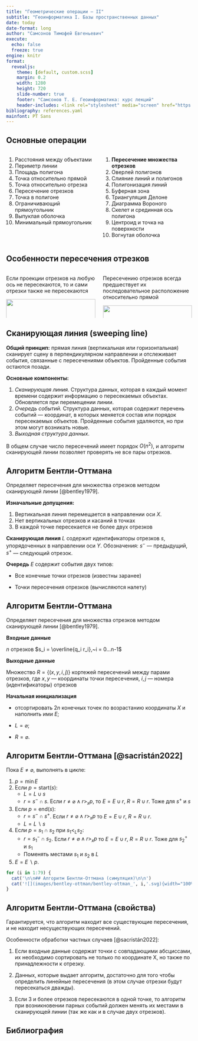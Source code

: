 ```yaml
---
title: "Геометрические операции — II"
subtitle: "Геоинформатика I. Базы пространственных данных"
date: today
date-format: long
author: "Самсонов Тимофей Евгеньевич"
execute:
  echo: false
  freeze: true
engine: knitr
format:
  revealjs: 
    theme: [default, custom.scss]
    margin: 0.2
    width: 1280
    height: 720
    slide-number: true
    footer: "Самсонов Т. Е. Геоинформатика: курс лекций"
    header-includes: <link rel="stylesheet" media="screen" href="https://fontlibrary.org//face/pt-sans" type="text/css"/>
bibliography: references.yaml
mainfont: PT Sans
---
```


## Основные операции

::: columns
::: {.column width="50%"}
1.  Расстояния между объектами
2.  Периметр линии
3.  Площадь полигона
4.  Точка относительно прямой
5.  Точка относительно отрезка
6.  Пересечение отрезков
7.  Точка в полигоне
8.  Ограничивающий прямоугольник
9.  Выпуклая оболочка
10. Минимальный прямоугольник
:::

::: {.column width="50%"}
1.  **Пересечение множества отрезков**
2.  Оверлей полигонов
3.  Слияние линий и полигонов
4.  Полигонизация линий
5.  Буферная зона
6.  Триангуляция Делоне
7.  Диаграмма Вороного
8.  Скелет и срединная ось полигона
9.  Центроид и точка на поверхности
10. Вогнутая оболочка
:::
:::

## Особенности пересечения отрезков

::: columns
::: {.column width="50%"}
Если проекции отрезков на любую ось не пересекаются, то и сами отрезки также не пересекаются

![](images/segment_projections.svg){width="100%"}
:::

::: {.column width="50%"}
Пересечению отрезков всегда предшествует их последовательное расположение относительно прямой

![](images/segment_sequence.svg){width="100%"}
:::
:::

## Сканирующая линия (sweeping line)

**Общий принцип:** прямая линия (вертикальная или горизонтальная) сканирует сцену в перпендикулярном направлении и отслеживает события, связанные с пересечениями объектов. Пройденные события остаются позади.

**Основные компоненты:**

1.  *Сканирующая линия.* Структура данных, которая в каждый момент времени содержит информацию о пересекаемых объектах. Обновляется при перемещении линии.
2.  *Очередь событий.* Структура данных, которая содержит перечень событий --- координат, в которых меняется состав или порядок пересекаемых объектов. Пройденные события удаляются, но при этом могут возникать новые.
3.  *Выходная структура данных*.

В общем случае число пересечений имеет порядок $O(n^2)$, и алгоритм сканирующей линии позволяет проверять не все пары отрезков.

## Алгоритм Бентли-Оттмана

Определяет пересечения для множества отрезков методом сканирующей линии [@bentley1979].

**Изначальные допущения:**

1.  Вертикальная линия перемещается в направлении оси $X$.
2.  Нет вертикальных отрезков и касаний в точках
3.  В каждой точке пересекается не более двух отрезков

**Сканирующая линия** $L$ содержит идентификаторы отрезков $s$, упорядоченных в направлении оси $Y$. Обозначения: $s^-$ --- предыдущий, $s^+$ --- следующий отрезок.

**Очередь** $E$ содержит события двух типов:

-   Все конечные точки отрезков (известны заранее)

-   Точки пересечения отрезков (вычисляются налету)

## Алгоритм Бентли-Оттмана

Определяет пересечения для множества отрезков методом сканирующей линии [@bentley1979].

**Входные данные**

$n$ отрезков $s_i = \overline{q_i r_i},~i = 0...n-1$

**Выходные данные**

Множество $R = \{(x, y, i, j)\}$ кортежей пересечений между парами отрезков, где $x,y$ --- координаты точки пересечения, $i, j$ --- номера (идентификаторы) отрезков

**Начальная инициализация**

-   отсортировать $2n$ конечных точек по возрастанию координаты $X$ и наполнить ими $E$;

-   $L = \varnothing$;

-   $R = \varnothing$.

## Алгоритм Бентли-Оттмана [@sacristán2022]

Пока $E \neq \varnothing$, выполнять в цикле:

1.  $p = \min E$
2.  Если $p = \textrm{start}(s)$:
    -   $L = L \cup s$
    -   $r = s^- \cap s$. Если $r \neq \varnothing \land r >_x p$, то $E = E \cup r$, $R = R \cup r$. Тоже для $s^+$ и $s$
3.  Если $p = \textrm{end}(s)$:
    -   $r = s^- \cap s^+$. Если $r\neq \varnothing \land r >_x p$ то $E = E \cup r$, $R = R \cup r$.
    -   $L = L~\backslash~s$
4.  Если $p = s_1 \cap s_2$ при $s_1 <_L s_2$:
    -   $r = s_1^- \cap s_2$. Если $r \neq \varnothing \land r >_x p$ то $E = E \cup r$, $R = R \cup r$. Тоже для $s_2^+$ и $s_1$
    -   Поменять местами $s_1$ и $s_2$ в $L$
5.  $E = E~\backslash~p$.

```r
for (i in 1:79) {
  cat('\n\n## Алгоритм Бентли-Оттмана (симуляция)\n\n')
  cat('![](images/bentley-ottman/bentley-ottman_', i,'.svg){width="100%"}', sep = '')
}
```

## Алгоритм Бентли-Оттмана (свойства)

Гарантируется, что алгоритм находит все существующие пересечения, и не находит несуществующих пересечений.

Особенности обработки частных случаев [@sacristán2022]:

1.  Если входные данные содержат точки с совпадающими абсциссами, их необходимо сортировать не только по координате X, но также по принадлежности к отрезку.

2.  Данных, которые выдает алгоритм, достаточно для того чтобы определить линейные пересечения (в этом случае отрезки будут пересекаться дважды).

3.  Если 3 и более отрезков пересекаются в одной точке, то алгоритм при возникновении парных событий должен менять их местами в сканирующей линии (так же как и в случае двух отрезков).

## Библиография
